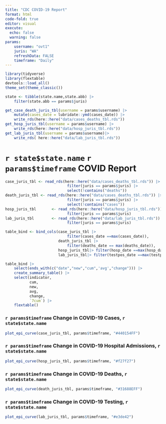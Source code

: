 ```yaml
---
title: "CDC COVID-19 Report"
format: html
code-fold: true
editor: visual
execute: 
  echo: false
  warning: false 
params:
    username: "ovt1"
    juris: "WA"
    refreshData: FALSE
    timeframe: "Daily"
---
```


```r
library(tidyverse)
library(flextable)
devtools::load_all()
theme_set(theme_classic())
```

```r
state <- tibble(state.name,state.abb) |> 
    filter(state.abb == params$juris) 
```

```r
get_case_death_juris_tbl(username = params$username) |> 
    mutate(cases_date = lubridate::ymd(cases_date)) |> 
    write_rds(here::here("data/cases_deaths_tbl.rds"))
get_hosp_juris_tbl(username = params$username) |> 
    write_rds(here::here("data/hosp_juris_tbl.rds"))
get_lab_juris_tbl(username = params$username)|> 
    write_rds( here::here("data/lab_juris_tbl.rds"))
```

# `r state$state.name` `r params$timeframe` COVID Report

```r
case_juris_tbl <- read_rds(here::here("data/cases_deaths_tbl.rds")) |> 
                            filter(juris == params$juris) |> 
                            select(!contains("deaths"))
death_juris_tbl <- read_rds(here::here("data/cases_deaths_tbl.rds")) |> 
                            filter(juris == params$juris) |> 
                            select(!contains("cases"))
hosp_juris_tbl       <- read_rds(here::here("data/hosp_juris_tbl.rds"))|> 
                            filter(juris == params$juris)
lab_juris_tbl        <- read_rds(here::here("data/lab_juris_tbl.rds"))|> 
                            filter(juris == params$juris)
```

```r

table_bind <- bind_cols(case_juris_tbl |> 
                            filter(cases_date ==max(cases_date)),
                        death_juris_tbl |>  
                            filter(deaths_date == max(deaths_date)),
                        hosp_juris_tbl|> filter(hosp_date ==max(hosp_date)), 
                        lab_juris_tbl|> filter(testpos_date ==max(testpos_date)))
```

```r
table_bind |>  
    select(ends_with(c("date","new","cum",'avg',"change"))) |>
    create_summary_table() |> 
    select(indicator,
           cum, 
           new,
           avg,
           change,
           `7cum`) |> 
    flextable()
```

### `r params$timeframe` Change in COVID-19 Cases, `r state$state.name`

```r
plot_epi_curve(case_juris_tbl, params$timeframe, "#440154FF")
```

### `r params$timeframe` Change in COVID-19 Hospital Admissions, `r state$state.name`

```r
plot_epi_curve(hosp_juris_tbl, params$timeframe, "#f27f27")
```

### `r params$timeframe` Change in COVID-19 Deaths, `r state$state.name`

```r
plot_epi_curve(death_juris_tbl, params$timeframe, "#31688EFF")
```

### `r params$timeframe` Change in COVID-19 Testing, `r state$state.name`

```r

plot_epi_curve(lab_juris_tbl, params$timeframe, "#e3de42")
```
